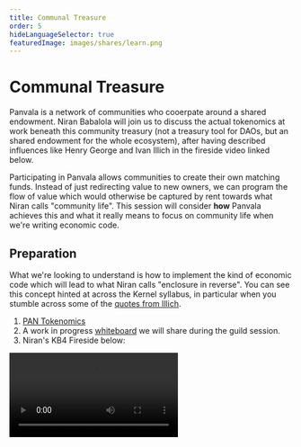 ```yaml
---
title: Communal Treasure
order: 5
hideLanguageSelector: true
featuredImage: images/shares/learn.png
---
```


# Communal Treasure

Panvala is a network of communities who cooerpate around a shared endowment. Niran Babalola will join us to discuss the actual tokenomics at work beneath this community treasury (not a treasury tool for DAOs, but an shared endowment for the whole ecosystem), after having described influences like Henry George and Ivan Illich in the fireside video linked below.

Participating in Panvala allows communities to create their own matching funds. Instead of just redirecting value to new owners, we can program the flow of value which would otherwise be captured by rent towards what Niran calls "community life". This session will consider **how** Panvala achieves this and what it really means to focus on community life when we're writing economic code.

## Preparation

What we're looking to understand is how to implement the kind of economic code which will lead to what Niran calls "enclosure in reverse". You can see this concept hinted at across the Kernel syllabus, in particular when you stumble across some of the [quotes from Illich](/learn/module-4/#this-week).

1. [PAN Tokenomics](https://handbook.panvala.com/the-pan-token/pan-token-economics)
2. A work in progress [whiteboard](https://www.figma.com/file/jcDdhpc0sJvJkPPvLjqS6e/TSG%3A-Panvala) we will share during the guild session.
3. Niran's KB4 Fireside below:

<Video src="https://www.youtube-nocookie.com/embed/uN4g0Sr3jhs?start=697" />

## Recording

<Video src="https://www.youtube-nocookie.com/embed/nqKrkcWaxOw" />